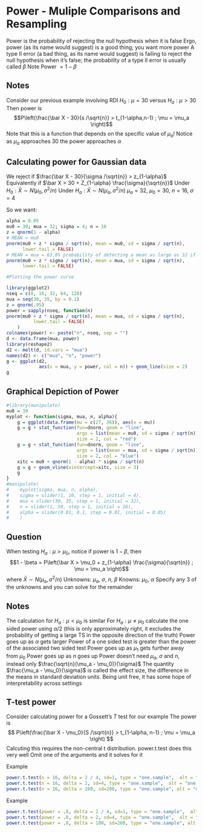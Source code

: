 # Power - Muliple Comparisons and Resampling

Power is the probability of rejecting the null hypothesis when it is false
Ergo, power (as its name would suggest) is a good thing; you want more power
A type II error (a bad thing, as its name would suggest) is failing to reject the null hypothesis when it's false; the probability of a type II error is usually called $\beta$
Note Power $= 1 - \beta$

## Notes

Consider our previous example involving RDI
$H_0: \mu = 30$ versus $H_a: \mu > 30$
Then power is $$P\left(\frac{\bar X - 30}{s /\sqrt{n}} > t_{1-\alpha,n-1} ; \mu = \mu_a \right)$$
Note that this is a function that depends on the specific value of $\mu_a$!
Notice as $\mu_a$ approaches $30$ the power approaches $\alpha$

## Calculating power for Gaussian data

We reject if $\frac{\bar X - 30}{\sigma /\sqrt{n}} > z_{1-\alpha}$
Equivalently if $\bar X > 30 + Z_{1-\alpha} \frac{\sigma}{\sqrt{n}}$
Under $H_0 : \bar X \sim N(\mu_0, \sigma^2 / n)$
Under $H_a : \bar X \sim N(\mu_a, \sigma^2 / n)$
$\mu_a = 32$, $\mu_0 = 30$, $n =16$, $\sigma = 4$

So we want:

```r
alpha = 0.05
mu0 = 30; mua = 32; sigma = 4; n = 16
z = qnorm(1 - alpha)
# MEAN = mu0
pnorm(mu0 + z * sigma / sqrt(n), mean = mu0, sd = sigma / sqrt(n), 
      lower.tail = FALSE)
# MEAN = mua = 63.8% probability of detecting a mean as large as 32 if we conduct the experiment 
pnorm(mu0 + z * sigma / sqrt(n), mean = mua, sd = sigma / sqrt(n), 
      lower.tail = FALSE)
```

```r
#Plotting the power curve

library(ggplot2)
nseq = c(8, 16, 32, 64, 128)
mua = seq(30, 35, by = 0.1)
z = qnorm(.95)
power = sapply(nseq, function(n)
pnorm(mu0 + z * sigma / sqrt(n), mean = mua, sd = sigma / sqrt(n), 
          lower.tail = FALSE)
    )
colnames(power) <- paste("n", nseq, sep = "")
d <- data.frame(mua, power)
library(reshape2)
d2 <- melt(d, id.vars = "mua")
names(d2) <- c("mua", "n", "power")    
g <- ggplot(d2, 
            aes(x = mua, y = power, col = n)) + geom_line(size = 2)
g   
```

## Graphical Depiction of Power

```r
#library(manipulate)
mu0 = 30
myplot <- function(sigma, mua, n, alpha){
    g = ggplot(data.frame(mu = c(27, 36)), aes(x = mu))
    g = g + stat_function(fun=dnorm, geom = "line", 
                          args = list(mean = mu0, sd = sigma / sqrt(n)), 
                          size = 2, col = "red")
    g = g + stat_function(fun=dnorm, geom = "line", 
                          args = list(mean = mua, sd = sigma / sqrt(n)), 
                          size = 2, col = "blue")
    xitc = mu0 + qnorm(1 - alpha) * sigma / sqrt(n)
    g = g + geom_vline(xintercept=xitc, size = 3)
    g
}
#manipulate(
#    myplot(sigma, mua, n, alpha),
#    sigma = slider(1, 10, step = 1, initial = 4),
#    mua = slider(30, 35, step = 1, initial = 32),
#    n = slider(1, 50, step = 1, initial = 16),
#    alpha = slider(0.01, 0.1, step = 0.01, initial = 0.05)
#    )
```

## Question

When testing $H_a : \mu > \mu_0$, notice if power is $1 - \beta$, then $$1 - \beta = P\left(\bar X > \mu_0 + z_{1-\alpha} \frac{\sigma}{\sqrt{n}} ; \mu = \mu_a \right)$$
where $\bar X \sim N(\mu_a, \sigma^2 / n)$
Unknowns: $\mu_a$, $\sigma$, $n$, $\beta$
Knowns: $\mu_0$, $\alpha$
Specify any 3 of the unknowns and you can solve for the remainder

## Notes

The calculation for $H_a:\mu < \mu_0$ is similar
For $H_a: \mu \neq \mu_0$ calculate the one sided power using $\alpha / 2$ (this is only approximately right, it excludes the probability of getting a large TS in the opposite direction of the truth)
Power goes up as $\alpha$ gets larger
Power of a one sided test is greater than the power of the associated two sided test
Power goes up as $\mu_1$ gets further away from $\mu_0$
Power goes up as $n$ goes up
Power doesn't need $\mu_a$, $\sigma$ and $n$, instead only $\frac{\sqrt{n}(\mu_a - \mu_0)}{\sigma}$
The quantity $\frac{\mu_a - \mu_0}{\sigma}$ is called the effect size, the difference in the means in standard deviation units.
Being unit free, it has some hope of interpretability across settings

## T-test power

Consider calculating power for a Gossett's $T$ test for our example
The power is $$ P\left(\frac{\bar X - \mu_0}{S /\sqrt{n}} > t_{1-\alpha, n-1} ; \mu = \mu_a \right) $$
Calcuting this requires the non-central t distribution.
power.t.test does this very well
Omit one of the arguments and it solves for it

Example

```r
power.t.test(n = 16, delta = 2 / 4, sd=1, type = "one.sample",  alt = "one.sided")$power
power.t.test(n = 16, delta = 2, sd=4, type = "one.sample",  alt = "one.sided")$power
power.t.test(n = 16, delta = 100, sd=200, type = "one.sample", alt = "one.sided")$power
```

Example

```r
power.t.test(power = .8, delta = 2 / 4, sd=1, type = "one.sample",  alt = "one.sided")$n
power.t.test(power = .8, delta = 2, sd=4, type = "one.sample",  alt = "one.sided")$n
power.t.test(power = .8, delta = 100, sd=200, type = "one.sample", alt = "one.sided")$n
```





